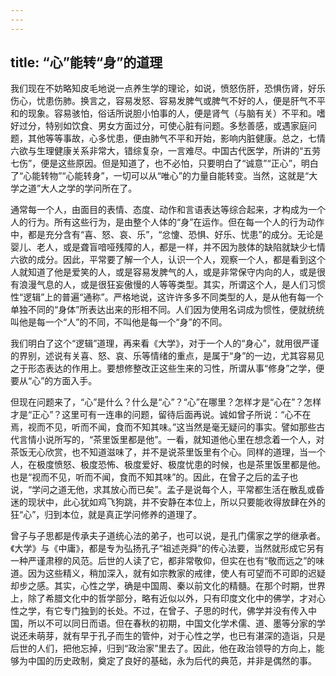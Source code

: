 ```yaml
---
---
---
```

title: “心”能转“身”的道理
---




我们现在不妨略知皮毛地说一点养生学的理论，如说，愤怒伤肝，恐惧伤肾，好乐伤心，忧患伤肺。换言之，容易发怒、容易发脾气或脾气不好的人，便是肝气不平和的现象。容易骇怕，俗话所说胆小怕事的人，便是肾气（与脑有关）不平和。嗜好过分，特别如饮食、男女方面过分，可使心脏有问题。多愁善感，或遇家庭问题，其他等等事故，心多忧患，便由肺气不平和开始，影响内脏健康。总之，七情六欲与生理健康关系非常大，错综复杂，一言难尽。中国古代医学，所讲的“五劳七伤”，便是这些原因。但是知道了，也不必怕，只要明白了“诚意”“正心”，明白了“心能转物”“心能转身”，一切可以从“唯心”的力量自能转变。当然，这就是“大学之道”大人之学的学问所在了。

通常每一个人，由面目的表情、态度、动作和言语表达等综合起来，才构成为一个人的行为。所有这些行为，是由整个人体的“身”在运作。但在每一个人的行为动作中，都是充分含有“喜、怒、哀、乐”，“忿懥、恐惧、好乐、忧患”的成分。无论是婴儿、老人，或是聋盲喑哑残障的人，都是一样，并不因为肢体的缺陷就缺少七情六欲的成分。因此，平常要了解一个人，认识一个人，观察一个人，都是看到这个人就知道了他是爱笑的人，或是容易发脾气的人，或是非常保守内向的人，或是很有浪漫气息的人，或是很狂妄傲慢的人等等类型。其实，所谓这个人，是人们习惯性“逻辑”上的普遍“通称”。严格地说，这许许多多不同类型的人，是从他有每一个单独不同的“身体”所表达出来的形相不同。人们因为使用名词成为惯性，便就统统叫他是每一个“人”的不同，不叫他是每一个“身”的不同。

我们明白了这个“逻辑”道理，再来看《大学》，对于一个人的“身心”，就用很严谨的界别，述说有关喜、怒、哀、乐等情绪的重点，是属于“身”的一边，尤其容易见之于形态表达的作用上。要想修整改正这些生来的习性，所谓从事“修身”之学，便要从“心”的方面入手。

但现在问题来了，“心”是什么？什么是“心”？“心”在哪里？怎样才是“心在”？怎样才是“正心”？这里可有一连串的问题，留待后面再说。诚如曾子所说：“心不在焉，视而不见，听而不闻，食而不知其味。”这当然是毫无疑问的事实。譬如那些古代言情小说所写的，“茶里饭里都是他”。一看，就知道他心里在想念着一个人，对茶饭无心欣赏，也不知道滋味了，并不是说茶里饭里有个心。同样的道理，当一个人，在极度愤怒、极度恐怖、极度爱好、极度忧患的时候，也是茶里饭里都是他。也是“视而不见，听而不闻，食而不知其味”的。因此，在曾子之后的孟子也说，“学问之道无他，求其放心而已矣”。孟子是说每个人，平常都生活在散乱或昏迷的现状中，此心犹如鸡飞狗跳，并不安静在本位上，所以只要能收得放肆在外的狂“心”，归到本位，就是真正学问修养的道理了。

曾子与子思都是传承夫子道统心法的弟子，也可以说，是孔门儒家之学的继承者。《大学》与《中庸》，都是专为弘扬孔子“祖述尧舜”的传心法要，当然就形成它另有一种严谨肃穆的风范。后世的人读了它，都非常敬仰，但实在也有“敬而远之”的味道。因为这些精义，稍加深入，就有如宗教家的戒律，使人有可望而不可即的迟疑却步之感。其实，心性之学，确是中国周、秦以前文化的精髓。在那个时期，世界上，除了希腊文化中的哲学部分，略有近似以外，只有印度文化中的佛学，才对心性之学，有它专门独到的长处。不过，在曾子、子思的时代，佛学并没有传入中国，所以不可以同日而语。但在春秋的初期，中国文化学术儒、道、墨等分家的学说还未萌芽，就有早于孔子而生的管仲，对于心性之学，也已有湛深的造诣，只是后世的人们，把他忘掉，归到“政治家”里去了。因此，他在政治领导的方向上，能够为中国的历史政制，奠定了良好的基础，永为后代的典范，并非是偶然的事。